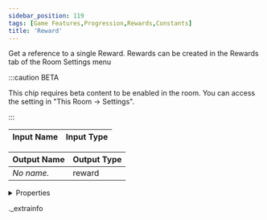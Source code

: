 ```yaml
---
sidebar_position: 119
tags: [Game Features,Progression,Rewards,Constants]
title: 'Reward'
---
```


Get a reference to a single Reward. Rewards can be created in the Rewards tab of the Room Settings menu

:::caution BETA

This chip requires beta content to be enabled in the room. You can access the setting in "This Room -> Settings".

:::

<IChip uuid="7f246785-9c56-4896-a1f4-f011988dcd32" />

| Input Name | Input Type |
|-----------|-----------|

| Output Name | Output Type |
|-----------|-----------|
| *No name.* | reward |


<details>
  <summary>Properties</summary>
  <div>
    <div>
    <table>
      <thead>
        <tr>
          <th>Room availability:</th>
          <th>Available everywhere</th>
        </tr>
        <tr>
          <th>Is beta required?</th>
          <th>Yes</th>
        </tr>
        <tr>
          <th>Is this chip a trolling risk?</th>
          <th>No</th>
        </tr>
        <tr>
          <th>Is this chip a role assignment risk?</th>
          <th>No</th>
        </tr>
        <tr>
          <th>Chip UUID</th>
          <th>7f246785-9c56-4896-a1f4-f011988dcd32</th>
        </tr>
      </thead>
    </table>
    </div>
  </div>
</details>

._extrainfo